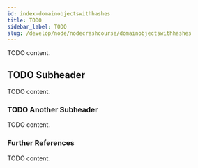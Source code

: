 ```yaml
---
id: index-domainobjectswithhashes
title: TODO
sidebar_label: TODO
slug: /develop/node/nodecrashcourse/domainobjectswithhashes
---
```



TODO content.

## TODO Subheader

TODO content.

### TODO Another Subheader

TODO content.

### Further References

TODO content.
